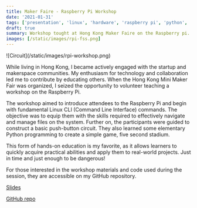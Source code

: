 ```yaml
---
title: Maker Faire - Raspberry Pi Workshop
date: '2021-01-31'
tags: ['presentation', 'linux', 'hardware', 'raspberry pi', 'python', 'circuits', 'cli']
draft: true
summary: Workshop tought at Hong Kong Maker Faire on the Raspberry pi.
images: [/static/images/rpi-fss.png]
---
```


<div className='flex justify-center items-center'>
  <div className=''>
    ![Circuit](/static/images/rpi-workshop.png)
  </div>
</div>

While living in Hong Kong, I became actively engaged with the startup and makerspace communities. My enthusiasm for technology and collaboration led me to contribute by educating others. When the Hong Kong Mini Maker Fair was organized, I seized the opportunity to volunteer teaching a workshop on the Raspberry Pi.

The workshop aimed to introduce attendees to the Raspberry Pi and begin with fundamental Linux CLI (Command Line Interface) commands. The objective was to equip them with the skills required to effectively navigate and manage files on the system. Further on, the participants were guided to construct a basic push-button circuit. They also learned some elementary Python programming to create a simple game, five second stadium.

This form of hands-on education is my favorite, as it allows learners to quickly acquire practical abilities and apply them to real-world projects. Just in time and just enough to be dangerous!

For those interested in the workshop materials and code used during the session, they are accessible on my GitHub repository.

[ Slides ]( https://nodu.github.io/RPiWorkshop )

[ GitHub repo  ]( https://github.com/nodu/RPiWorkshop )
